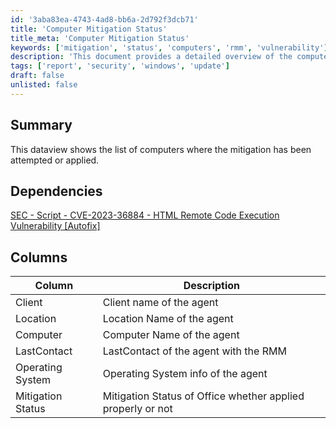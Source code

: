 ```yaml
---
id: '3aba83ea-4743-4ad8-bb6a-2d792f3dcb71'
title: 'Computer Mitigation Status'
title_meta: 'Computer Mitigation Status'
keywords: ['mitigation', 'status', 'computers', 'rmm', 'vulnerability']
description: 'This document provides a detailed overview of the computers where mitigation efforts for vulnerabilities have been attempted or applied. It includes essential information such as client names, location, computer names, last contact times, operating systems, and the current status of mitigation efforts.'
tags: ['report', 'security', 'windows', 'update']
draft: false
unlisted: false
---
```

## Summary

This dataview shows the list of computers where the mitigation has been attempted or applied.

## Dependencies

[SEC - Script - CVE-2023-36884 - HTML Remote Code Execution Vulnerability [Autofix]](https://proval.itglue.com/DOC-5078775-13385531)

## Columns

| Column              | Description                                                       |
|---------------------|-------------------------------------------------------------------|
| Client              | Client name of the agent                                          |
| Location            | Location Name of the agent                                        |
| Computer            | Computer Name of the agent                                        |
| LastContact         | LastContact of the agent with the RMM                            |
| Operating System    | Operating System info of the agent                                |
| Mitigation Status    | Mitigation Status of Office whether applied properly or not       |














